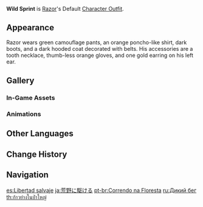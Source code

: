 {{Outfit Infobox
|id           = 202000
|image        = <gallery>
Character Razor Full Wish.png|Wish
Character Razor Game.png|In-Game
</gallery>
|character    = Razor
|type         = Default
|description  = Razor's outfit. Rough and ready clothes suited for running out in the wilderness.
|obtain       = Unlocked upon obtaining character
}}
'''Wild Sprint''' is [[Razor]]'s Default [[Character Outfit]].

==Appearance==
<!-- Keep appearance section short and concise. Limit to 1-2 paragraphs (preferably 1 paragraph) with 3-4 sentences each. -->
Razor wears green camouflage pants, an orange poncho-like shirt, dark boots, and a dark hooded coat decorated with belts. His accessories are a tooth necklace, thumb-less orange gloves, and one gold earring on his left ear.

==Gallery==
===In-Game Assets===
{{Assets/Outfit|Wild Sprint|nomain=1}}

===Animations===
{{Preview/CharacterAnimations|Razor|nocaption=1}}

==Other Languages==
{{Other Languages
|en      = Wild Sprint
|zhs     = 奔行原野
|zhs_rm  = Bēn xíng yuányě
|zht     = 奔行原野
|zht_rm  = Bēn xíng yuányě
|zh_tl   = Sprinting in the Wild
|ja      = 荒野に駆ける
|ja_rm   = Kouya ni Kakeru
|ja_tl   = Dash Into Wilderness
|ko      = 들판 질주
|ko_rm   = Deulpan Jilju
|ko_tl   = Field Sprint
|es      = Libertad salvaje
|es_tl   = Wild Freedom
|fr      = Sprint sauvage
|fr_tl   = Wild Sprint
|ru      = Дикий бег
|ru_tl   = Wild Run
|th      = ก้าวย่างในป่าใหญ่
|th_rm   = Kao yang nai pa yai
|th_tl   = Striding in the Large Forest
|vi      = Du Hành Thảo Nguyên
|vi_tl   = Steppe Travelling
|de      = Wilder Sprint
|de_tl   = Wild Sprint
|id      = Wild Sprint
|pt      = Correndo na Floresta
|pt_tl   = Running in the Forest
|tr      = Yaban Koşusu
|tr_tl   = 
|it      = Scatto selvaggio
|it_tl   = Wild Sprint
}}

==Change History==
{{Change History|1.0}}

==Navigation==
{{Dressing Room Navbox|type=outfit}}

[[es:Libertad salvaje]]
[[ja:荒野に駆ける]]
[[pt-br:Correndo na Floresta]]
[[ru:Дикий бег]]
[[th:ก้าวย่างในป่าใหญ่]]